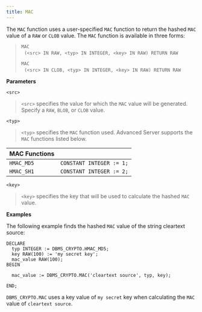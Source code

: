 ```yaml
---
title: MAC
---
```


The `MAC` function uses a user-specified `MAC` function to return the hashed `MAC` value of a `RAW` or `CLOB` value. The `MAC` function is available in three forms:

> `MAC`  
>   `(<src> IN RAW, <typ> IN INTEGER, <key> IN RAW) RETURN RAW`
> 
> `MAC`  
>   `(<src> IN CLOB, <typ> IN INTEGER, <key> IN RAW) RETURN RAW`

**Parameters**

`<src>`

> `<src>` specifies the value for which the `MAC` value will be generated. Specify a `RAW`, `BLOB`, or `CLOB` value.

`<typ>`

> `<typ>` specifies the `MAC` function used. Advanced Server supports the `MAC` functions listed below.

| **MAC Functions** |                          |
| ----------------- | ------------------------ |
| `HMAC_MD5`        | `CONSTANT INTEGER := 1;` |
| `HMAC_SH1`        | `CONSTANT INTEGER := 2;` |

`<key>`

> `<key>` specifies the key that will be used to calculate the hashed `MAC` value.

**Examples**

The following example finds the hashed `MAC` value of the string cleartext source:

``` text
DECLARE
  typ INTEGER := DBMS_CRYPTO.HMAC_MD5;
  key RAW(100) := 'my secret key';
  mac_value RAW(100);
BEGIN

  mac_value := DBMS_CRYPTO.MAC('cleartext source', typ, key);

END;
```

`DBMS_CRYPTO.MAC` uses a key value of `my secret` key when calculating the `MAC` value of `cleartext source`.

